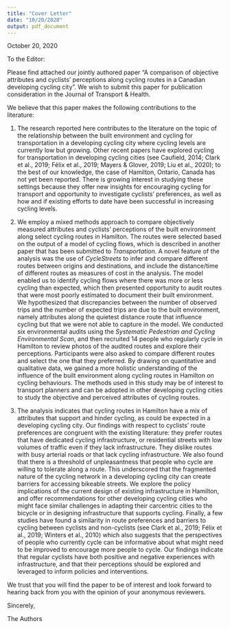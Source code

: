 ```yaml
---
title: "Cover Letter"
date: "10/20/2020"
output: pdf_document
---
```


October 20, 2020

To the Editor:

Please find attached our jointly authored paper “A comparison of objective attributes and cyclists' perceptions along cycling routes in a Canadian developing cycling city”. We wish to submit this paper for publication consideration in the Journal of Transport & Health.

We believe that this paper makes the following contributions to the literature:

1.	The research reported here contributes to the literature on the topic of the relationship between the built environment and cycling for transportation in a developing cycling city where cycling levels are currently low but growing. Other recent papers have explored cycling for transportation in developing cycling cities (see Caufield, 2014; Clark et al., 2019; Félix et al., 2019; Mayers & Glover, 2019; Liu et al., 2020); to the best of our knowledge, the case of Hamilton, Ontario, Canada has not yet been reported. There is growing interest in studying these settings because they offer new insights for encouraging cycling for transport and opportunity to investigate cyclists' preferences, as well as how and if existing efforts to date have been successful in increasing cycling levels.

2. We employ a mixed methods approach to compare objectively measured attributes and cyclists' perceptions of the built environment along select cycling routes in Hamilton. The routes were selected based on the output of a model of cycling flows, which is described in another paper that has been submitted to *Transportation*. A novel feature of the analysis was the use of *CycleStreets* to infer and compare different routes between origins and destinations, and include the distance/time of different routes as measures of cost in the analysis. The model enabled us to identify cycling flows where there was more or less cycling than expected, which then presented opportunity to audit routes that were most poorly estimated to document their built environment. We hypothesized that discrepancies between the number of observed trips and the number of expected trips are due to the built environment, namely attributes along the quietest distance route that influence cycling but that we were not able to capture in the model. We conducted six environmental audits using the *Systematic Pedestrian and Cycling Environmental Scan*, and then recruited 14 people who regularly cycle in Hamilton to review photos of the audited routes and explore their perceptions. Participants were also asked to compare different routes and select the one that they preferred. By drawing on quantitative and qualitative data, we gained a more holistic understanding of the influence of the built environment along cycling routes in Hamilton on cycling behaviours. The methods used in this study may be of interest to transport planners and can be adopted in other developing cycling cities to study the objective and perceived attributes of cycling routes.

3. The analysis indicates that cycling routes in Hamilton have a mix of attributes that support and hinder cycling, as could be expected in a developing cycling city. Our findings with respect to cyclists' route preferences are congruent with the existing literature: they prefer routes that have dedicated cycling infrastructure, or residential streets with low volumes of traffic even if they lack infrastructure. They dislike routes with busy arterial roads or that lack cycling infrastructure. We also found that there is a threshold of unpleasantness that people who cycle are willing to tolerate along a route. This underscored that the fragmented nature of the cycling network in a developing cycling city can create barriers for accessing bikeable streets. We explore the policy implications of the current design of existing infrastructure in Hamilton, and offer recommendations for other developing cycling cities who might face similar challenges in adapting their carcentric cities to the bicycle or in designing infrastructure that supports cycling. Finally, a few studies have found a similarity in route preferences and barriers to cycling between cyclists and non-cyclists (see Clark et al., 2019; Félix et al., 2019; Winters et al., 2010) which also suggests that the perspectives of people who currently cycle can be informative about what might need to be improved to encourage more people to cycle. Our findings indicate that regular cyclists have both positive and negative experiences with infrastructure, and that their perceptions should be explored and leveraged to inform policies and interventions. 

We trust that you will find the paper to be of interest and look forward to hearing back from you with the opinion of your anonymous reviewers.

Sincerely,

The Authors
